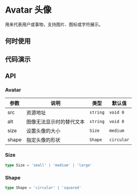 
# Avatar 头像

用来代表用户或事物，支持图片、图标或字符展示。

## 何时使用

## 代码演示

<Usage src='/components/avatar/basic.tsx' title='基本' description='最简单的用法。' />
<Usage src='/components/avatar/group.tsx' title='头像组' description='多个头像组的用法。' />

## API

### Avatar

| 参数  | 说明                     | 类型     | 默认值     |
| ----- | ------------------------ | -------- | ---------- |
| src   | 资源地址                 | `string` | `void 0`   |
| alt   | 图像无法显示时的替代文本 | `string` | `void 0`   |
| size  | 设置头像的大小           | `Size`   | `medium`   |
| shape | 指定头像的形状           | `Shape`  | `circular` |

### Size

```ts
type Size = 'small' | 'medium' | 'large'
```

### Shape

```ts
type Shape = 'circular' | 'squared'
```

